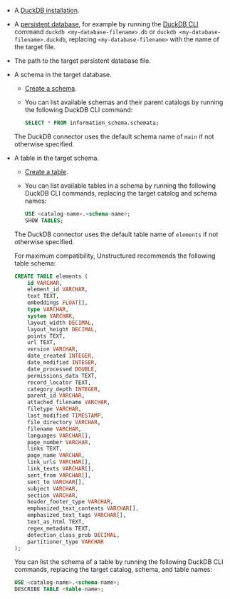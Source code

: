 - A [DuckDB installation](https://duckdb.org/docs/installation).
- A [persistent database](https://duckdb.org/docs/connect/overview.html#persistent-database), for example by running the 
  [DuckDB CLI](https://duckdb.org/docs/api/cli) command `duckdb <my-database-filename>.db` or 
  `duckdb <my-database-filename>.duckdb`, replacing `<my-database-filename>` with the name of the target file.
- The path to the target persistent database file.
- A schema in the target database. 

  - [Create a schema](https://duckdb.org/docs/sql/statements/create_schema.html). 
  - You can list available schemas and their parent catalogs by running the following DuckDB CLI command:
  
    ```sql
    SELECT * FROM information_schema.schemata;
    ```
    
  The DuckDB connector uses the default schema name of `main` if not otherwise specified.

- A table in the target schema.

  - [Create a table](https://duckdb.org/docs/sql/statements/create_table).
  - You can list available tables in a schema by running the following DuckDB CLI commands, replacing the target catalog and schema names:

    ```sql
    USE <catalog-name>.<schema-name>;
    SHOW TABLES;
    ```

  The DuckDB connector uses the default table name of `elements` if not otherwise specified.

  For maximum compatibility, Unstructured recommends the following table schema:

  ```sql
  CREATE TABLE elements (
      id VARCHAR,
      element_id VARCHAR,
      text TEXT,
      embeddings FLOAT[],
      type VARCHAR,
      system VARCHAR,
      layout_width DECIMAL,
      layout_height DECIMAL,
      points TEXT,
      url TEXT,
      version VARCHAR,
      date_created INTEGER,
      date_modified INTEGER,
      date_processed DOUBLE,
      permissions_data TEXT,
      record_locator TEXT,
      category_depth INTEGER,
      parent_id VARCHAR,
      attached_filename VARCHAR,
      filetype VARCHAR,
      last_modified TIMESTAMP,
      file_directory VARCHAR,
      filename VARCHAR,
      languages VARCHAR[],
      page_number VARCHAR,
      links TEXT,
      page_name VARCHAR,
      link_urls VARCHAR[],
      link_texts VARCHAR[],
      sent_from VARCHAR[],
      sent_to VARCHAR[],
      subject VARCHAR,
      section VARCHAR,
      header_footer_type VARCHAR,
      emphasized_text_contents VARCHAR[],
      emphasized_text_tags VARCHAR[],
      text_as_html TEXT,
      regex_metadata TEXT,
      detection_class_prob DECIMAL,
      partitioner_type VARCHAR
  );
  ```

  You can list the schema of a table by running the following DuckDB CLI commands, replacing the target catalog, schema, and table names:
  
  ```sql
  USE <catalog-name>.<schema-name>;
  DESCRIBE TABLE <table-name>;
  ```